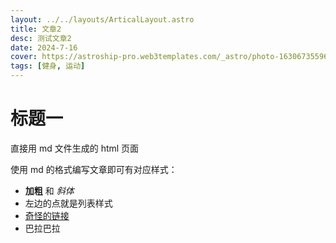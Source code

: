 ```yaml
---
layout: ../../layouts/ArticalLayout.astro
title: 文章2
desc: 测试文章2
date: 2024-7-16
cover: https://astroship-pro.web3templates.com/_astro/photo-1630673559640-000a51b4dd28_1yxL8K.avif
tags: [健身, 运动]
---
```


# 标题一

直接用 md 文件生成的 html 页面

使用 md 的格式编写文章即可有对应样式：

- **加粗** 和 _斜体_
- 左边的点就是列表样式
- [奇怪的链接](https://www.baidu.com)
- 巴拉巴拉
